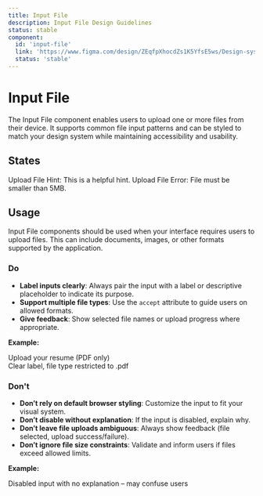 ```yaml
---
title: Input File
description: Input File Design Guidelines
status: stable
component:
  id: 'input-file'
  link: 'https://www.figma.com/design/ZEqfpXhocdZs1K5YfsE5ws/Design-system?node-id=5500-7027'
  status: 'stable'
---
```


# Input File

The Input File component enables users to upload one or more files from their device. It supports common file input patterns and can be styled to match your design system while maintaining accessibility and usability.

<Section current="design">

<ComponentPreview>
  <InputFile />
</ComponentPreview>
<FigmaPreviewButton href="https://www.figma.com/design/ZEqfpXhocdZs1K5YfsE5ws/Design-system?node-id=5500-7027" />

## States

<ComponentPreviewLayout className="flex-col">
  <ComponentPreviewItem className="w-105">
    <InputFile />
  </ComponentPreviewItem>
  <ComponentPreviewItem className="w-105">
    <FormField id="file-upload-id">
      <FormFieldLabel htmlFor="file-upload-id">Upload File</FormFieldLabel>
      <FormFieldHint>Hint: This is a helpful hint.</FormFieldHint>
      <InputFile accept="*/*" id="file-upload-id" />
    </FormField>
  </ComponentPreviewItem>
  <ComponentPreviewItem className="w-105">
    <FormField id="file-upload-id">
      <FormFieldLabel htmlFor="file-upload-id">Upload File</FormFieldLabel>
      <FormFieldError>Error: File must be smaller than 5MB.</FormFieldError>
      <InputFile accept=".pdf, .docx" id="file-upload-id" />
    </FormField>
  </ComponentPreviewItem>
</ComponentPreviewLayout>

## Usage

Input File components should be used when your interface requires users to upload files. This can include documents, images, or other formats supported by the application.

### Do

- **Label inputs clearly**: Always pair the input with a label or descriptive placeholder to indicate its purpose.
- **Support multiple file types**: Use the `accept` attribute to guide users on allowed formats.
- **Give feedback**: Show selected file names or upload progress where appropriate.

**Example:**

<ComponentContainer>
  <div className="flex flex-col gap-4">
    <label className="gi-text-sm gi-font-medium" htmlFor="resume-upload">
      Upload your resume (PDF only)
    </label>
    <InputFile id="resume-upload" accept=".pdf" />
    <div className="gi-text-sm gi-text-gray-600">
      Clear label, file type restricted to .pdf
    </div>
  </div>
</ComponentContainer>

### Don't

- **Don’t rely on default browser styling**: Customize the input to fit your visual system.
- **Don’t disable without explanation**: If the input is disabled, explain why.
- **Don’t leave file uploads ambiguous**: Always show feedback (file selected, upload success/failure).
- **Don’t ignore file size constraints**: Validate and inform users if files exceed allowed limits.

**Example:**

<ComponentContainer>
  <div className="flex flex-col gap-4">
    <InputFile disabled />
    <div className="gi-text-sm gi-text-gray-600">
      Disabled input with no explanation – may confuse users
    </div>
  </div>
</ComponentContainer>

</Section>
